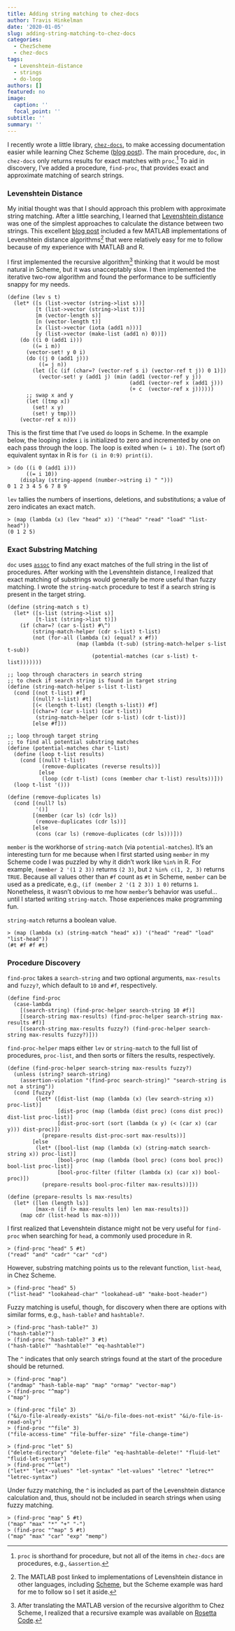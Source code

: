 ```yaml
---
title: Adding string matching to chez-docs
author: Travis Hinkelman
date: '2020-01-05'
slug: adding-string-matching-to-chez-docs
categories:
  - ChezScheme
  - chez-docs
tags:
  - Levenshtein-distance
  - strings
  - do-loop
authors: []
featured: no
image:
  caption: ''
  focal_point: ''
subtitle: ''
summary: ''
---
```


I recently wrote a little library, [`chez-docs`](https://github.com/hinkelman/chez-docs), to make accessing documentation easier while learning Chez Scheme ([blog post](/post/access-chez-scheme-documentation-from-repl/)). The main procedure, `doc`, in `chez-docs` only returns results for exact matches with `proc`.^[`proc` is shorthand for procedure, but not all of the items in `chez-docs` are procedures, e.g., `&assertion`.] To aid in discovery, I've added a procedure, `find-proc`, that provides exact and approximate matching of search strings.

### Levenshtein Distance

My initial thought was that I should approach this problem with approximate string matching. After a little searching, I learned that [Levenshtein distance](https://en.wikipedia.org/wiki/Levenshtein_distance) was one of the simplest approaches to calculate the distance between two strings. This excellent [blog post](https://blogs.mathworks.com/cleve/2017/08/14/levenshtein-edit-distance-between-strings/) included a few MATLAB implementations of Levenshtein distance algorithms^[The MATLAB post linked to implementations of Levenshtein distance in other languages, including [Scheme](https://en.wikibooks.org/wiki/Algorithm_Implementation/Strings/Levenshtein_distance#Scheme), but the Scheme example was hard for me to follow so I set it aside.] that were relatively easy for me to follow because of my experience with MATLAB and R. 

I first implemented the recursive algorithm^[After translating the MATLAB version of the recursive algorithm to Chez Scheme, I realized that a recursive example was available on [Rosetta Code](http://rosettacode.org/wiki/Levenshtein_distance#Scheme).] thinking that it would be most natural in Scheme, but it was unacceptably slow. I then implemented the iterative two-row algorithm and found the performance to be sufficiently snappy for my needs.

```
(define (lev s t)
  (let* ([s (list->vector (string->list s))]
         [t (list->vector (string->list t))]
         [m (vector-length s)]
         [n (vector-length t)]
         [x (list->vector (iota (add1 n)))]
         [y (list->vector (make-list (add1 n) 0))])
    (do ((i 0 (add1 i)))
        ((= i m))
      (vector-set! y 0 i)
      (do ((j 0 (add1 j)))
          ((= j n))
        (let ([c (if (char=? (vector-ref s i) (vector-ref t j)) 0 1)])
          (vector-set! y (add1 j) (min (add1 (vector-ref y j))
                                       (add1 (vector-ref x (add1 j)))
                                       (+ c  (vector-ref x j))))))
      ;; swap x and y
      (let ([tmp x])
        (set! x y)
        (set! y tmp)))
    (vector-ref x n)))
```

This is the first time that I've used `do` loops in Scheme. In the example below, the looping index `i` is initialized to zero and incremented by one on each pass through the loop. The loop is exited when `(= i 10)`. The (sort of) equivalent syntax in R is `for (i in 0:9) print(i)`.

```
> (do ((i 0 (add1 i)))
      ((= i 10))
    (display (string-append (number->string i) " ")))
0 1 2 3 4 5 6 7 8 9
```

`lev` tallies the numbers of insertions, deletions, and substitutions; a value of zero indicates an exact match. 

```
> (map (lambda (x) (lev "head" x)) '("head" "read" "load" "list-head"))
(0 1 2 5)
```

### Exact Substring Matching

`doc` uses [`assoc`](https://scheme.com/tspl4/objects.html#./objects:s58) to find any exact matches of the full string in the list of procedures. After working with the Levenshtein distance, I realized that exact matching of substrings would generally be more useful than fuzzy matching. I wrote the `string-match` procedure to test if a search string is present in the target string.

```
(define (string-match s t)
  (let* ([s-list (string->list s)]
         [t-list (string->list t)])
    (if (char=? (car s-list) #\^)
        (string-match-helper (cdr s-list) t-list)
        (not (for-all (lambda (x) (equal? x #f))
                      (map (lambda (t-sub) (string-match-helper s-list t-sub))
                           (potential-matches (car s-list) t-list)))))))

;; loop through characters in search string
;; to check if search string is found in target string
(define (string-match-helper s-list t-list)
  (cond [(not t-list) #f] 
        [(null? s-list) #t]
        [(< (length t-list) (length s-list)) #f]
        [(char=? (car s-list) (car t-list))
         (string-match-helper (cdr s-list) (cdr t-list))]
        [else #f]))

;; loop through target string
;; to find all potential substring matches
(define (potential-matches char t-list)
  (define (loop t-list results)
    (cond [(null? t-list)
           (remove-duplicates (reverse results))]
          [else
           (loop (cdr t-list) (cons (member char t-list) results))]))
  (loop t-list '()))
  
(define (remove-duplicates ls)
  (cond [(null? ls)
         '()]
        [(member (car ls) (cdr ls))
         (remove-duplicates (cdr ls))]
        [else
         (cons (car ls) (remove-duplicates (cdr ls)))]))
```

`member` is the workhorse of `string-match` (via `potential-matches`). It's an interesting turn for me because when I first started using `member` in my Scheme code I was puzzled by why it didn't work like `%in%` in R. For example, `(member 2 '(1 2 3))` returns `(2 3)`, but `2 %in% c(1, 2, 3)` returns `TRUE`. Because all values other than `#f` count as `#t` in Scheme, `member` can be used as a predicate, e.g., `(if (member 2 '(1 2 3)) 1 0)` returns `1`. Nonetheless, it wasn't obvious to me how `member`'s behavior was useful...until I started writing `string-match`. Those experiences make programming fun.

`string-match` returns a boolean value.

```
> (map (lambda (x) (string-match "head" x)) '("head" "read" "load" "list-head"))
(#t #f #f #t)
```

### Procedure Discovery

`find-proc` takes a `search-string` and two optional arguments, `max-results` and `fuzzy?`, which default to `10` and `#f`, respectively.

```
(define find-proc
  (case-lambda
    [(search-string) (find-proc-helper search-string 10 #f)]
    [(search-string max-results) (find-proc-helper search-string max-results #f)]
    [(search-string max-results fuzzy?) (find-proc-helper search-string max-results fuzzy?)]))
```

`find-proc-helper` maps either `lev` or `string-match` to the full list of procedures, `proc-list`, and then sorts or filters the results, respectively.

```
(define (find-proc-helper search-string max-results fuzzy?)
  (unless (string? search-string)
    (assertion-violation "(find-proc search-string)" "search-string is not a string"))
  (cond [fuzzy?
         (let* ([dist-list (map (lambda (x) (lev search-string x)) proc-list)]
                [dist-proc (map (lambda (dist proc) (cons dist proc)) dist-list proc-list)]
                [dist-proc-sort (sort (lambda (x y) (< (car x) (car y))) dist-proc)])
           (prepare-results dist-proc-sort max-results))]
        [else
         (let* ([bool-list (map (lambda (x) (string-match search-string x)) proc-list)]
                [bool-proc (map (lambda (bool proc) (cons bool proc)) bool-list proc-list)]
                [bool-proc-filter (filter (lambda (x) (car x)) bool-proc)])
           (prepare-results bool-proc-filter max-results))]))

(define (prepare-results ls max-results)
  (let* ([len (length ls)]
         [max-n (if (> max-results len) len max-results)])
    (map cdr (list-head ls max-n))))
```

I first realized that Levenshtein distance might not be very useful for `find-proc` when searching for `head`, a commonly used procedure in R.

```
> (find-proc "head" 5 #t)
("read" "and" "cadr" "car" "cd")
```

However, substring matching points us to the relevant function, `list-head`, in Chez Scheme. 

```
> (find-proc "head" 5)
("list-head" "lookahead-char" "lookahead-u8" "make-boot-header")
```

Fuzzy matching is useful, though, for discovery when there are options with similar forms, e.g., `hash-table?` and `hashtable?`.

```
> (find-proc "hash-table?" 3)
("hash-table?")
> (find-proc "hash-table?" 3 #t)
("hash-table?" "hashtable?" "eq-hashtable?")
```

The `^` indicates that only search strings found at the start of the procedure should be returned.

```
> (find-proc "map")
("andmap" "hash-table-map" "map" "ormap" "vector-map")
> (find-proc "^map")
("map")

> (find-proc "file" 3)
("&i/o-file-already-exists" "&i/o-file-does-not-exist" "&i/o-file-is-read-only")
> (find-proc "^file" 3)
("file-access-time" "file-buffer-size" "file-change-time")

> (find-proc "let" 5)
("delete-directory" "delete-file" "eq-hashtable-delete!" "fluid-let" "fluid-let-syntax")
> (find-proc "^let")
("let*" "let*-values" "let-syntax" "let-values" "letrec" "letrec*" "letrec-syntax")
```

Under fuzzy matching, the `^` is included as part of the Levenshtein distance calculation and, thus, should not be included in search strings when using fuzzy matching.

```
> (find-proc "map" 5 #t)
("map" "max" "*" "+" "-")
> (find-proc "^map" 5 #t)
("map" "max" "car" "exp" "memp")
```